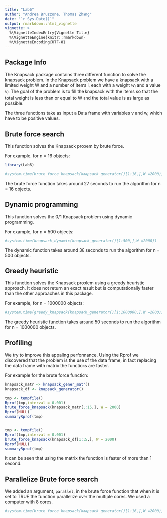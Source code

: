 ```yaml
---
title: "Lab6"
author: "Andrea Bruzzone, Thomas Zhang"
date: "`r Sys.Date()`"
output: rmarkdown::html_vignette
vignette: >
  %\VignetteIndexEntry{Vignette Title}
  %\VignetteEngine{knitr::rmarkdown}
  %\VignetteEncoding{UTF-8}
---
```

## Package Info
The Knapsack package contains three different function to solve the knapsack problem. 
In the Knapsack problem we have a knapsack with a limited weight W and a  number of items i, each with a weight $w_{i}$ and a value $v_{i}$. The goal of the problem is to fill the knapsack with the items so that the total weight is less than or equal to W and the total value is as large as possible. 

The three functions take as input a Data frame with variables v and w, which have to be positive values.

## Brute force search 
This function solves the Knapsack probem by brute force.

For example. for n = 16 objects:
```r
library(Lab6)
```

```r

#system.time(brute_force_knapsack(knapsack_generator()[1:16,],W =2000))

```

The brute force function takes around 27 seconds to run the algorithm for n = 16 objects.


## Dynamic programming 
This function solves the 0/1 Knapsack problem using dynamic programming.

For example, for n = 500 objects: 
```r
#system.time(knapsack_dynamic(knapsack_generator()[1:500,],W =2000))
```

The dynamic function takes around 38 seconds to run the algorithm for n = 500 objects.


## Greedy heuristic
This function solves the Knapsack problem using a greedy heuristic approach. It does not return an exact result but is computationally faster than the other approaches in this package. 

For example, for n = 1000000 objects: 
```r
#system.time(greedy_knapsack(knapsack_generator()[1:1000000,],W =2000))
```

The greedy heuristic function takes around 50 seconds to run the algorithm for n = 1000000 objects.


## Profiling
We try to improve this appaling performance. Using the Rprof we discovered that the problem is the use of the data frame, in fact replacing the data frame with matrix the functions are faster.

For example for the brute force function:

```r

knapsack_matr <- knapsack_gener_matr()
knapsack_df <- knapsack_generator()
```

```r


tmp <- tempfile()
Rprof(tmp,interval = 0.001)
brute_force_knapsack(knapsack_matr[1:15,], W = 2000)
Rprof(NULL)
summaryRprof(tmp)


tmp <- tempfile()
Rprof(tmp,interval = 0.001)
brute_force_knapsack(knapsack_df[1:15,], W = 2000)
Rprof(NULL)
summaryRprof(tmp)
```

It can be seen that using the matrix the function is faster of more than 1 second.

## Parallelize Brute force search 
We added an argument, `parallel`, in the brute force function that when it is set to TRUE the function parallelize over the multiple cores. We used a computer with 8 cores.

```r
#system.time(brute_force_knapsack(knapsack_generator()[1:16,],W =2000), parallel = TRUE)
```